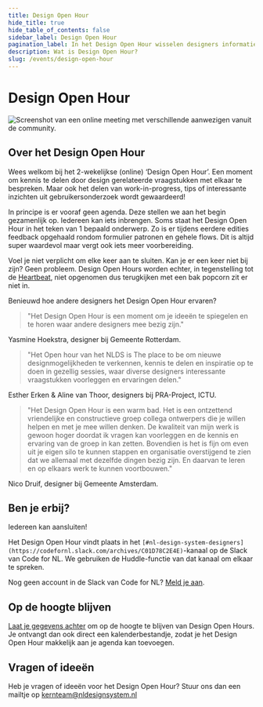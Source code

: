 ```yaml
---
title: Design Open Hour
hide_title: true
hide_table_of_contents: false
sidebar_label: Design Open Hour
pagination_label: In het Design Open Hour wisselen designers informatie, inzichten en tips met elkaar uit.
description: Wat is Design Open Hour?
slug: /events/design-open-hour
---
```


# Design Open Hour

![Screenshot van een online meeting met verschillende aanwezigen vanuit de community.](https://raw.githubusercontent.com/nl-design-system/documentatie/assets/design-open-hour.jpg)

## Over het Design Open Hour

Wees welkom bij het 2-wekelijkse (online) ‘Design Open Hour’. Een moment om kennis te delen door design gerelateerde vraagstukken met elkaar te bespreken. Maar ook het delen van work-in-progress, tips of interessante inzichten uit gebruikersonderzoek wordt gewaardeerd!

In principe is er vooraf geen agenda. Deze stellen we aan het begin gezamenlijk op. Iedereen kan iets inbrengen. Soms staat het Design Open Hour in het teken van 1 bepaald onderwerp. Zo is er tijdens eerdere edities feedback opgehaald rondom formulier patronen en gehele flows. Dit is altijd super waardevol maar vergt ook iets meer voorbereiding.

Voel je niet verplicht om elke keer aan te sluiten. Kan je er een keer niet bij zijn? Geen probleem. Design Open Hours worden echter, in tegenstelling tot de [Heartbeat](../heartbeat/heartbeat), niet opgenomen dus terugkijken met een bak popcorn zit er niet in.

Benieuwd hoe andere designers het Design Open Hour ervaren?

> "Het Design Open Hour is een moment om je ideeën te spiegelen en te horen waar andere designers mee bezig zijn."

Yasmine Hoekstra, designer bij Gemeente Rotterdam.

> "Het Open hour van het NLDS is The place to be om nieuwe designmogelijkheden te verkennen, kennis te delen en inspiratie op te doen in gezellig sessies, waar diverse designers interessante vraagstukken voorleggen en ervaringen delen."

Esther Erken & Aline van Thoor, designers bij PRA-Project, ICTU.

> "Het Design Open Hour is een warm bad. Het is een ontzettend vriendelijke en constructieve groep collega ontwerpers die je willen helpen en met je mee willen denken. De kwaliteit van mijn werk is gewoon hoger doordat ik vragen kan voorleggen en de kennis en ervaring van de groep in kan zetten. Bovendien is het is fijn om even uit je eigen silo te kunnen stappen en organisatie overstijgend te zien dat we allemaal met dezelfde dingen bezig zijn. En daarvan te leren en op elkaars werk te kunnen voortbouwen."

Nico Druif, designer bij Gemeente Amsterdam.

## Ben je erbij?

Iedereen kan aansluiten!

Het Design Open Hour vindt plaats in het `[#nl-design-system-designers](https://codefornl.slack.com/archives/C01D78C2E4E)`-kanaal op de Slack van Code for NL. We gebruiken de Huddle-functie van dat kanaal om elkaar te spreken.

Nog geen account in de Slack van Code for NL? [Meld je aan](https://praatmee.codefor.nl/).

## Op de hoogte blijven

[Laat je gegevens achter](/events/design-open-hour/aanmelden) om op de hoogte te blijven van Design Open Hours. Je ontvangt dan ook direct een kalenderbestandje, zodat je het Design Open Hour makkelijk aan je agenda kan toevoegen.

## Vragen of ideeën

Heb je vragen of ideeën voor het Design Open Hour? Stuur ons dan een mailtje op <a href="mailto:kernteam@nldesignsystem.nl">kernteam@nldesignsystem.nl</a>
